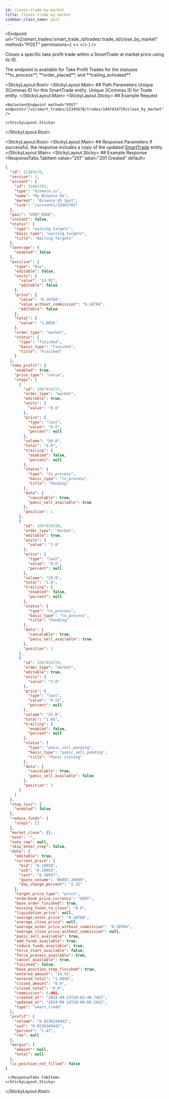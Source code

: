 ```yaml
---
id: closes-trade-by-market
title: Closes trade by market
sidebar_class_name: post
---
```



<Endpoint
  url="/v2/smart_trades/:smart_trade_id/trades/:trade_id/close_by_market"
  method="POST"
  permissions={
    <>
      <Permission title="Permission" description="SMART_TRADES_WRITE" />
      <Permission title="Security" description="SIGNED" />
    </>
  }
/>

Closes a specific take profit trade within a SmartTrade at market price using its ID.

<Informer variant="warning">
The endpoint is available for Take Profit Trades for the statuses **to_process**, **order_placed**, and **trailing_activated**.
</Informer>

<Separator />

<StickyLayout.Root>
    <StickyLayout.Main>
        ## Path Parameters
        <ApiParam name='smart_trade_id' type='integer' id="smart_trade_id" required>
        Unique 3Commas ID for this SmartTrade entity.
        </ApiParam>
        <ApiParam name='trade_id' type='integer' id="trade_id" required>
        Unique 3Commas ID for Trade entity.
        </ApiParam>
    </StickyLayout.Main>
    <StickyLayout.Sticky>
    ## Example Request

    <NoContentEndpoint method="POST" endpoint="/v2/smart_trades/12345678/trades/1047934729/close_by_market" />

    </StickyLayout.Sticky>
</StickyLayout.Root>

<StickyLayout.Root>
    <StickyLayout.Main>
        ## Response Parameters
        If successful, the response includes a copy of the updated [SmartTrade](/smart-trade/0_smart_trade_entity.mdx) entity.
    </StickyLayout.Main>
    <StickyLayout.Sticky>
        ## Example Response
     <ResponseTabs.TabItem value="201" label="201 Created" default>
```json
{
  "id": 12345678,
  "version": 2,
  "account": {
    "id": 32402783,
    "type": "binance_us",
    "name": "My Binance US",
    "market": "Binance US Spot",
    "link": "/accounts/32402783"
  },
  "pair": "USDT_DOGE",
  "instant": false,
  "status": {
    "type": "waiting_targets",
    "basic_type": "waiting_targets",
    "title": "Waiting Targets"
  },
  "leverage": {
    "enabled": false
  },
  "position": {
    "type": "buy",
    "editable": false,
    "units": {
      "value": "14.91",
      "editable": false
    },
    "price": {
      "value": "0.10768",
      "value_without_commission": "0.10704",
      "editable": false
    },
    "total": {
      "value": "1.6056"
    },
    "order_type": "market",
    "status": {
      "type": "finished",
      "basic_type": "finished",
      "title": "Finished"
    }
  },
  "take_profit": {
    "enabled": true,
    "price_type": "value",
    "steps": [
      {
        "id": 1047934727,
        "order_type": "market",
        "editable": true,
        "units": {
          "value": "8.0"
        },
        "price": {
          "type": "last",
          "value": "0.5",
          "percent": null
        },
        "volume": "50.0",
        "total": "4.0",
        "trailing": {
          "enabled": false,
          "percent": null
        },
        "status": {
          "type": "to_process",
          "basic_type": "to_process",
          "title": "Pending"
        },
        "data": {
          "cancelable": true,
          "panic_sell_available": true
        },
        "position": 1
      },
      {
        "id": 1047934728,
        "order_type": "market",
        "editable": true,
        "units": {
          "value": "3.0"
        },
        "price": {
          "type": "last",
          "value": "0.6",
          "percent": null
        },
        "volume": "25.0",
        "total": "1.8",
        "trailing": {
          "enabled": false,
          "percent": null
        },
        "status": {
          "type": "to_process",
          "basic_type": "to_process",
          "title": "Pending"
        },
        "data": {
          "cancelable": true,
          "panic_sell_available": true
        },
        "position": 2
      },
      {
        "id": 1047934729,
        "order_type": "market",
        "editable": true,
        "units": {
          "value": "3.0"
        },
        "price": {
          "type": "last",
          "value": "0.55",
          "percent": null
        },
        "volume": "25.0",
        "total": "1.65",
        "trailing": {
          "enabled": false,
          "percent": null
        },
        "status": {
          "type": "panic_sell_pending",
          "basic_type": "panic_sell_pending",
          "title": "Panic closing"
        },
        "data": {
          "cancelable": true,
          "panic_sell_available": false
        },
        "position": 3
      }
    ]
  },
  "stop_loss": {
    "enabled": false
  },
  "reduce_funds": {
    "steps": []
  },
  "market_close": {},
  "note": "",
  "note_raw": null,
  "skip_enter_step": false,
  "data": {
    "editable": true,
    "current_price": {
      "bid": "0.10938",
      "ask": "0.10953",
      "last": "0.10937",
      "quote_volume": "86807.20699",
      "day_change_percent": "2.32"
    },
    "target_price_type": "price",
    "orderbook_price_currency": "USDT",
    "base_order_finished": true,
    "missing_funds_to_close": "0.0",
    "liquidation_price": null,
    "average_enter_price": "0.10768",
    "average_close_price": null,
    "average_enter_price_without_commission": "0.10704",
    "average_close_price_without_commission": null,
    "panic_sell_available": true,
    "add_funds_available": true,
    "reduce_funds_available": true,
    "force_start_available": false,
    "force_process_available": true,
    "cancel_available": true,
    "finished": false,
    "base_position_step_finished": true,
    "entered_amount": "14.91",
    "entered_total": "1.6056",
    "closed_amount": "0.0",
    "closed_total": "0.0",
    "commission": 0.001,
    "created_at": "2024-09-23T20:02:40.745Z",
    "updated_at": "2024-09-24T20:06:09.282Z",
    "type": "smart_trade"
  },
  "profit": {
    "volume": "0.0236249442",
    "usd": "0.0236249442",
    "percent": "1.47",
    "roe": null
  },
  "margin": {
    "amount": null,
    "total": null
  },
  "is_position_not_filled": false
}
```
     </ResponseTabs.TabItem>
    </StickyLayout.Sticky>
</StickyLayout.Root>
